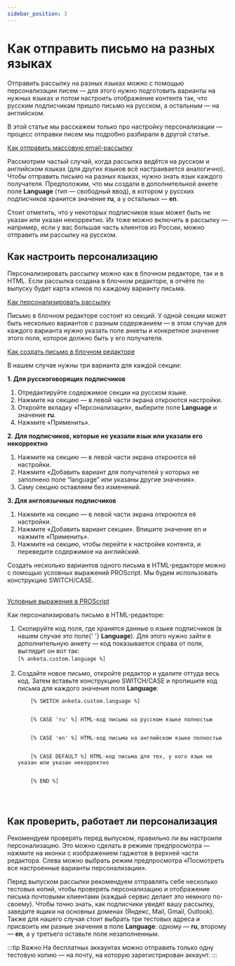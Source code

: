 ```yaml
---
sidebar_position: 3
---
```



# Как отправить письмо на разных языках

Отправить рассылку на разных языках можно с помощью персонализации писем — для этого нужно подготовить варианты на нужных языках и потом настроить отображение контента так, что русским подписчикам пришло письмо на русском, а остальным — на английском.

В этой статье мы расскажем только про настройку персонализации — процесс отправки писем мы подробно разбирали в другой статье.

[Как отправить массовую email-рассылку](/docs/email-campaigns/create-your-campaign/how-to-send-email-campaign.md) <br/>

Рассмотрим частый случай, когда рассылка ведётся на русском и английском языках (для других языков всё настраивается аналогично). Чтобы отправить письмо на разных языках, нужно знать язык каждого получателя. Предположим, что мы создали в дополнительной анкете поле **Language** (тип — свободный ввод), в котором у русских подписчиков хранится значение **ru**, а у остальных — **en**.

Стоит отметить, что у некоторых подписчиков язык может быть не указан или указан некорректно. Их тоже можно включить в рассылку — например, если у вас большая часть клиентов из России, можно отправить им рассылку на русском.

## Как настроить персонализацию

Персонализировать рассылку можно как в блочном редакторе, так и в HTML. Если рассылка создана в блочном редакторе, в отчёте по выпуску будет карта кликов по каждому варианту письма.

[Как персонализировать рассылку](./how-to-personalize-campaign.md)

<Tabs>
<TabItem value="key1" label="В блочном редакторе" default>

Письмо в блочном редакторе состоит из секций. У одной секции может быть несколько вариантов с разным содержанием — в этом случае для каждого варианта нужно указать поле анкеты и конкретное значение этого поля, которое должно быть у его получателя. <br/>

[Как создать письмо в блочном редакторе](../create-your-campaign/drag-and-drop-editor.md) <br/>

В нашем случае нужны три варианта для каждой секции:

<b> 1. Для русскоговорящих подписчиков </b>
<ol>
  <li>Отредактируйте содержимое секции на русском языке.</li>
  <li>Нажмите на секцию — в левой части экрана откроются настройки.</li>
  <li>
    Откройте вкладку «Персонализация», выберите поле <b>Language</b> и значение <b>ru</b>.
  </li>
  <li>Нажмите «Применить».</li>
</ol>
<b> 2. Для подписчиков, которые не указали язык или указали его некорректно </b>
<ol>
  <li>Нажмите на секцию — в левой части экрана откроются её настройки.</li>
  <li>
    Нажмите «Добавить вариант для получателей у которых не заполнено поле “language” или указаны
    другие значения».
  </li>
  <li>Саму секцию оставляем без изменений.</li>
</ol>
<b> 3. Для англоязычных подписчиков </b>
<ol>
  <li>Нажмите на секцию — в левой части экрана откроются её настройки.</li>
  <li>Нажмите «Добавить вариант секции». Впишите значение en и нажмите «Применить».</li>
  <li>
    Нажмите на секцию, чтобы перейти к настройке контента, и переведите содержимое на английский.
  </li>
</ol>

</TabItem>
<TabItem value="key2" label="В HTML-редакторе">
Создать несколько вариантов одного письма в HTML-редакторе можно с помощью условных выражений PROScript. Мы будем использовать конструкцию SWITCH/CASE.<br/>
<br/>

[Условные выражения в PROScript](/docs/proscript/conditionals.md)

Как персонализировать письмо в HTML-редакторе:

<ol>
  <li>
    Скопируйте код поля, где хранятся данные о языке подписчиков (в нашем случае это поле{' '}
    <b>Language</b>). Для этого нужно зайти в дополнительную анкету — код показывается справа от
    поля, выглядит он вот так:
    <br />
    <code>[% anketa.custom.language %]</code>
  </li>
  <br />
  <li>
    Создайте новое письмо, откройте редактор и удалите оттуда весь код. Затем вставьте конструкцию
    SWITCH/CASE и пропишите код письма для каждого значения поля <b>Language</b>:
  </li>
  <code>
    [% SWITCH anketa.custom.language %]
    <br />
    [% CASE 'ru' %] HTML-код письма на русском языке полностью
    <br />
    [% CASE 'en' %] HTML-код письма на английском языке полностью
    <br />
    [% CASE DEFAULT %] HTML-код письма для тех, у кого язык не указан или указан некорректно
    <br />
    [% END %]
    <br />
  </code>
</ol>

</TabItem>
</Tabs>

## Как проверить, работает ли персонализация

Рекомендуем проверять перед выпуском, правильно ли вы настроили персонализацию. Это можно сделать в режиме предпросмотра — нажмите на иконки с изображением гаджетов в верхней части редактора. Слева можно выбрать режим предпросмотра «Посмотреть все настроенные варианты персонализации».

Перед выпуском рассылки рекомендуем отправлять себе несколько тестовых копий, чтобы проверять персонализацию и отображение письма почтовыми клиентами (каждый сервис делает это немного по-своему). Чтобы точно знать, как подписчики увидят вашу рассылку, заведите ящики на основных доменах (Яндекс, Mail, Gmail, Outlook). Также для нашего случая стоит выбрать три тестовых адреса и присвоить им разные значения в поле **Language**: одному — **ru**, второму — **en**, а у третьего оставьте поле незаполненным.

:::tip Важно
На бесплатных аккаунтах можно отправить только одну тестовую копию — на почту, на которую зарегистрирован аккаунт.
:::
